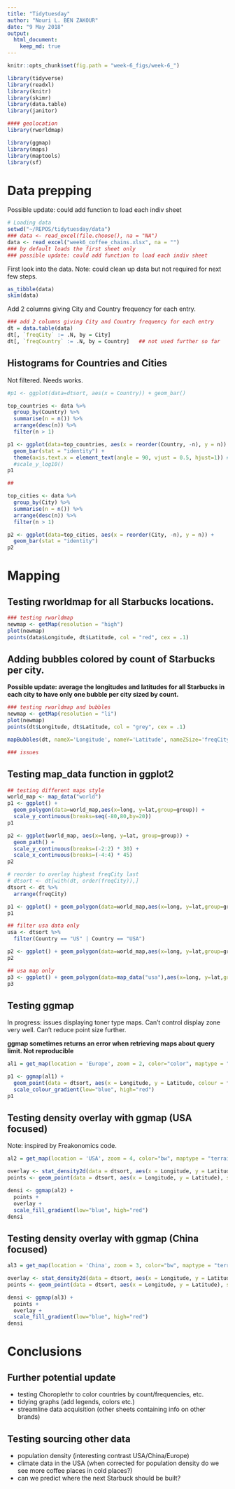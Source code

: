 ```yaml
---
title: "Tidytuesday"
author: "Nouri L. BEN ZAKOUR"
date: "9 May 2018"
output: 
  html_document:
    keep_md: true
---
```


```r
knitr::opts_chunk$set(fig.path = "week-6_figs/week-6_")
```

```r
library(tidyverse)
library(readxl)
library(knitr)
library(skimr)
library(data.table)
library(janitor)

#### geolocation
library(rworldmap)

library(ggmap)
library(maps)
library(maptools)
library(sf)

```
Data prepping
=============

Possible update: could add function to load each indiv sheet

```r

# Loading data
setwd("~/REPOS/tidytuesday/data")
### data <- read_excel(file.choose(), na = "NA")
data <- read_excel("week6_coffee_chains.xlsx", na = "")
### by default loads the first sheet only
### possible update: could add function to load each indiv sheet
```

First look into the data.
Note: could clean up data but not required for next few steps.

```r

as_tibble(data)
skim(data)
```

Add 2 columns giving City and Country frequency for each entry.

```r

### add 2 columns giving City and Country frequency for each entry
dt = data.table(data)
dt[, `freqCity` := .N, by = City]
dt[, `freqCountry` := .N, by = Country]   ## not used further so far
```

Histograms for Countries and Cities
-----------------------------------

Not filtered. Needs works.
```r
#p1 <- ggplot(data=dtsort, aes(x = Country)) + geom_bar() 

top_countries <- data %>% 
  group_by(Country) %>% 
  summarise(n = n()) %>%
  arrange(desc(n)) %>%
  filter(n > 1)

p1 <- ggplot(data=top_countries, aes(x = reorder(Country, -n), y = n)) +
  geom_bar(stat = "identity") +
  theme(axis.text.x = element_text(angle = 90, vjust = 0.5, hjust=1)) #+
  #scale_y_log10()
p1

##

top_cities <- data %>% 
  group_by(City) %>% 
  summarise(n = n()) %>%
  arrange(desc(n)) %>%
  filter(n > 1)

p2 <- ggplot(data=top_cities, aes(x = reorder(City, -n), y = n)) + 
  geom_bar(stat = "identity")
p2
```


Mapping
=======

Testing rworldmap for all Starbucks locations.
---------------------------------------------

```r
### testing rworldmap
newmap <- getMap(resolution = "high")
plot(newmap)
points(data$Longitude, dt$Latitude, col = "red", cex = .1)
```

Adding bubbles colored by count of Starbucks per city. 
------------------------------------------------------

**Possible update: average the longitudes and latitudes for all Starbucks in each city to have only one bubble per city sized by count.**

```r
### testing rworldmap and bubbles
newmap <- getMap(resolution = "li")
plot(newmap)
points(dt$Longitude, dt$Latitude, col = "grey", cex = .1)

mapBubbles(dt, nameX='Longitude', nameY='Latitude', nameZSize='freqCity', nameZColour='freqCity', fill=FALSE, addLegend=FALSE, add=TRUE)

### issues
```

Testing map_data function in ggplot2
------------------------------------

```r
## testing different maps style
world_map <- map_data("world")
p1 <- ggplot() + 
  geom_polygon(data=world_map,aes(x=long, y=lat,group=group)) +
  scale_y_continuous(breaks=seq(-80,80,by=20))
p1

p2 <- ggplot(world_map, aes(x=long, y=lat, group=group)) +
  geom_path() +
  scale_y_continuous(breaks=(-2:2) * 30) +
  scale_x_continuous(breaks=(-4:4) * 45)
p2
```

```r

# reorder to overlay highest freqCity last
# dtsort <- dt[with(dt, order(freqCity)),]
dtsort <- dt %>% 
  arrange(freqCity)

p1 <- ggplot() + geom_polygon(data=world_map,aes(x=long, y=lat,group=group)) + scale_y_continuous(breaks=seq(-80,80,by=20)) + geom_point(data = dtsort, aes(x = Longitude, y = Latitude, colour = freqCity, alpha = 1/10)) + scale_colour_gradient(low="blue", high="red")
p1

## filter usa data only
usa <- dtsort %>%
  filter(Country == "US" | Country == "USA")

p2 <- ggplot() + geom_polygon(data=world_map,aes(x=long, y=lat,group=group)) + scale_y_continuous(breaks=seq(-80,80,by=20)) + geom_point(data = usa, aes(x = Longitude, y = Latitude, colour = freqCity, alpha = 1/10)) + scale_colour_gradient(low="blue", high="red")
p2

## usa map only
p3 <- ggplot() + geom_polygon(data=map_data("usa"),aes(x=long, y=lat,group=group)) + scale_y_continuous(breaks=seq(-80,80,by=20)) + geom_point(data = usa, aes(x = Longitude, y = Latitude, colour = freqCity, alpha = 1/10, shape = ".")) + scale_colour_gradient(low="blue", high="red")
p3
```


Testing ggmap
-------------

In progress: issues displaying toner type maps. Can't control display zone very well. Can't reduce point size further.

**ggmap sometimes returns an error when retrieving maps about query limit. Not reproducible**


```r
al1 = get_map(location = 'Europe', zoom = 2, color="color", maptype = "terrain")

p1 <- ggmap(al1) + 
  geom_point(data = dtsort, aes(x = Longitude, y = Latitude, colour = freqCity)) + 
  scale_colour_gradient(low="blue", high="red")
p1

```

Testing density overlay with ggmap (USA focused)
------------------------------------------------

Note: inspired by Freakonomics code.

```r
al2 = get_map(location = 'USA', zoom = 4, color="bw", maptype = "terrain")

overlay <- stat_density2d(data = dtsort, aes(x = Longitude, y = Latitude, fill = ..level.., alpha = ..level..), contour = T, geom = "polygon", alpha = 0.3)
points <- geom_point(data = dtsort, aes(x = Longitude, y = Latitude), size = 0.3) 

densi <- ggmap(al2) + 
  points +
  overlay + 
  scale_fill_gradient(low="blue", high="red")
densi
```

Testing density overlay with ggmap (China focused)
--------------------------------------------------

```r
al3 = get_map(location = 'China', zoom = 3, color="bw", maptype = "terrain")

overlay <- stat_density2d(data = dtsort, aes(x = Longitude, y = Latitude, fill = ..level.., alpha = ..level..), contour = T, geom = "polygon", alpha = 0.3)
points <- geom_point(data = dtsort, aes(x = Longitude, y = Latitude), size = 0.3) 

densi <- ggmap(al3) + 
  points +
  overlay + 
  scale_fill_gradient(low="blue", high="red")
densi
```

Conclusions
===========

Further potential update
------------------------

* testing Choroplethr to color countries by count/frequencies, etc.
* tidying graphs (add legends, colors etc.)
* streamline data acquisition (other sheets containing info on other brands)

Testing sourcing other data
---------------------------

* population density (interesting contrast USA/China/Europe)
* climate data in the USA (when corrected for population density do we see more coffee places in cold places?)
* can we predict where the next Starbuck should be built?








